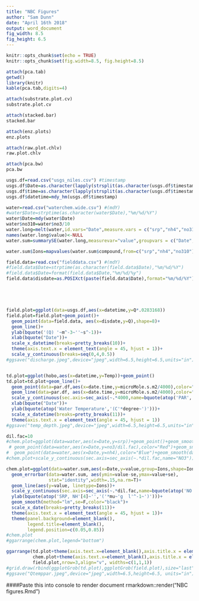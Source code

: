 ```yaml
---
title: "NBC Figures"
author: "Sam Dunn"
date: "April 16th 2018"
output: word_document
fig_width: 8.5
fig_height: 6.5 
---
```



```r
knitr::opts_chunk$set(echo = TRUE)
knitr::opts_chunk$set(fig.width=8.5, fig.height=8.5) 


```

```r
attach(pca.tab)
getwd()
library(knitr)
kable(pca.tab,digits=4)
```


```r
attach(substrate.plot.cv)
substrate.plot.cv
```

```r
attach(stacked.bar)
stacked.bar
```

```r
attach(enz.plots)
enz.plots
```


```r
attach(raw.plot.chlv)
raw.plot.chlv
```


```r
attach(pca.bw)
pca.bw
```


```r
usgs.df=read.csv("usgs_niles.csv") #timestamp
usgs.df$Date=as.character(lapply(strsplit(as.character(usgs.df$timestamp), split=" "), "[", 1))
usgs.df$time=as.character(lapply(strsplit(as.character(usgs.df$timestamp), split=" "), "[", 2))
usgs.df$datetime=mdy_hm(usgs.df$timestamp)

water=read.csv("waterchem.wide.csv") #(mdY)
#water$Date=strptime(as.character(water$Date),"%m/%d/%Y")
water$Date=mdy(water$Date)
water$no310=water$no3/10
water.long=melt(water,id.vars="Date",measure.vars = c("srp","nh4","no310"),variable_name="compound")
names(water.long$value)<-NULL
water.sum=summarySE(water.long,measurevar="value",groupvars = c("Date","compound"),na.rm=TRUE)

water.sum$Ions=mapvalues(water.sum$compound,from=c("srp","nh4","no310"),to=c("SRP","NH4","NO3"))

field.data=read.csv("fielddata.csv") #(mdY)
#field.data$Date=strptime(as.character(field.data$Date),"%m/%d/%Y")
#field.data$Date=format(field.data$Date,"%m/%d/%y")
field.data$disdate=as.POSIXct(paste(field.data$Date),format="%m/%d/%Y") #works with USGS data





field.plot=ggplot(data=usgs.df,aes(x=datetime,y=Q*.0283168))
field.plot=field.plot+geom_point()+
  geom_point(data=field.data, aes(x=disdate,y=Q),shape=8)+
  geom_line()+
  ylab(bquote('(Q) '~m^-3~''~s^-1))+
  xlab(bquote("Date"))+
  scale_x_datetime(breaks=pretty_breaks(10))+
  theme(axis.text.x = element_text(angle = 45, hjust = 1))+
  scale_y_continuous(breaks=seq(0,4,0.5))
#ggsave("discharge.jpeg",device="jpeg",width=6.5,height=6.5,units="in")


td.plot=ggplot(hobo,aes(x=datetime,y=Temp))+geom_point()
td.plot=td.plot+geom_line()+
  geom_point(data=par.df,aes(x=date.time,y=microMole.s.m2/4000),color="red")+
  geom_line(data=par.df, aes(x=date.time,y=microMole.s.m2/4000),color="red")+
  scale_y_continuous(sec.axis=sec_axis(~.*4000,name=bquote(atop('PAR','(mol photons m'^-2~' s'^-1~')'))))+
  xlab(bquote("Date"))+
  ylab(bquote(atop('Water Temperature','(C'*degree~')')))+
  scale_x_datetime(breaks=pretty_breaks(11))+
  theme(axis.text.x = element_text(angle = 45, hjust = 1))
#ggsave("temp_depth.jpeg",device="jpeg",width=6.5,height=6.5,units="in")

dil.fac=10
#chem.plot=ggplot(data=water,aes(x=Date,y=srp))+geom_point()+geom_smooth(data=water,aes(x=Date,y=srp),color="black")+
 # geom_point(data=water,aes(x=Date,y=no3/dil.fac),color="Red")+geom_smooth(data=water,aes(x=Date,y=no3/dil.fac),color="red")+
#  geom_point(data=water,aes(x=Date,y=nh4),color="Blue")+geom_smooth(data=water,aes(x=Date,y=nh4),color="blue")
#chem.plot+scale_y_continuous(sec.axis=sec_axis(~.*dil.fac,name="NO3"))+ylab(bquote("SRP, NH4"))

chem.plot=ggplot(data=water.sum,aes(x=Date,y=value,group=Ions,shape=Ions))+geom_point(size=3)+
  geom_errorbar(data=water.sum, aes(ymin=value-se,ymax=value+se),
                stat="identity",width=.15,na.rm=T)+
  geom_line(aes(y=value, linetype=Ions))+
  scale_y_continuous(sec.axis=sec_axis(~.*dil.fac,name=bquote(atop('NO'[3]~'','('*mu~'g  l'^-1~')'))))+
  ylab(bquote(atop('SRP, NH'[4]~'','('*mu~'g  l'^-1~')')))+
  geom_smooth(method="lm",se=F,color="black")+
  scale_x_date(breaks=pretty_breaks(11))+
  theme(axis.text.x = element_text(angle = 45, hjust = 1))+
  theme(panel.background=element_blank(),
        legend.title=element_blank(),
        legend.position=c(0.05,0.85))
#chem.plot
#ggarrange(chem.plot,legend="bottom")

ggarrange(td.plot+theme(axis.text.x=element_blank(),axis.title.x = element_blank(), axis.ticks.x=element_blank()),
          chem.plot+theme(axis.text.x=element_blank(),axis.title.x = element_blank(), axis.ticks.x=element_blank()),
          field.plot,nrow=3,align="v", widths=c(1,1,1))
#grid.draw(rbind(ggplotGrob(td.plot),ggplotGrob(field.plot),size="last"))
#ggsave("Qtemppar.jpeg",device="jpeg",width=6.5,height=6.5, units="in")
```

####Paste this into console to render document
rmarkdown::render("NBC figures.Rmd")

